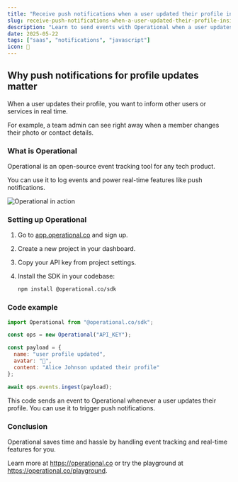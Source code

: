 ```yaml
---
title: "Receive push notifications when a user updated their profile inside your SaaS"
slug: receive-push-notifications-when-a-user-updated-their-profile-inside-your-saas
description: "Learn to send events with Operational when a user updates their profile and trigger push notifications in your SaaS easily."
date: 2025-05-22
tags: ["saas", "notifications", "javascript"]
icon: 🔔
---
```


## Why push notifications for profile updates matter

When a user updates their profile, you want to inform other users or services in real time.

For example, a team admin can see right away when a member changes their photo or contact details.

### What is Operational

Operational is an open-source event tracking tool for any tech product.

You can use it to log events and power real-time features like push notifications.

![Operational in action](https://operational.co/images/misc/ops-usage.jpg)

### Setting up Operational

1. Go to [app.operational.co](https://app.operational.co) and sign up.
2. Create a new project in your dashboard.
3. Copy your API key from project settings.
4. Install the SDK in your codebase:

   ```bash
   npm install @operational.co/sdk
   ```

### Code example

```javascript
import Operational from "@operational.co/sdk";

const ops = new Operational("API_KEY");

const payload = {
  name: "user profile updated",
  avatar: "👤",
  content: "Alice Johnson updated their profile"
};

await ops.events.ingest(payload);
```

This code sends an event to Operational whenever a user updates their profile. You can use it to trigger push notifications.

### Conclusion

Operational saves time and hassle by handling event tracking and real-time features for you.

Learn more at https://operational.co or try the playground at https://operational.co/playground.
